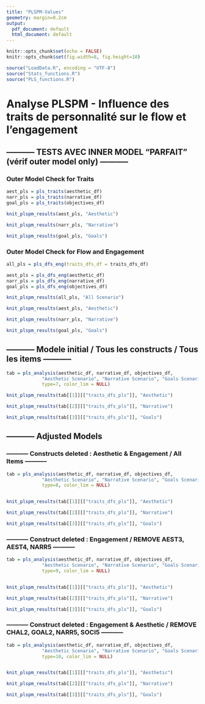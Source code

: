 ```yaml
---
title: "PLSPM-Values"
geometry: margin=0.2cm
output:
  pdf_document: default
  html_document: default
---
```

```r
knitr::opts_chunk$set(echo = FALSE)
knitr::opts_chunk$set(fig.width=8, fig.height=10)

```

```r
source("LoadData.R", encoding = "UTF-8")
source("Stats_functions.R")
source("PLS_functions.R")
```
# Analyse PLSPM - Influence des traits de personnalité sur le flow et l'engagement

## ----------- TESTS AVEC INNER MODEL "PARFAIT" (vérif outer model only) -----------
### Outer Model Check for Traits
```r
aest_pls = pls_traits(aesthetic_df)
narr_pls = pls_traits(narrative_df)
goal_pls = pls_traits(objectives_df)

knit_plspm_results(aest_pls, "Aesthetic")

knit_plspm_results(narr_pls, "Narrative")

knit_plspm_results(goal_pls, "Goals")
```

### Outer Model Check for Flow and Engagement
```r
all_pls = pls_dfs_eng(traits_dfs_df = traits_dfs_df)

aest_pls = pls_dfs_eng(aesthetic_df)
narr_pls = pls_dfs_eng(narrative_df)
goal_pls = pls_dfs_eng(objectives_df)

knit_plspm_results(all_pls, "All Scenario")

knit_plspm_results(aest_pls, "Aesthetic")

knit_plspm_results(narr_pls, "Narrative")

knit_plspm_results(goal_pls, "Goals")
```

<!-- ### Outer Model Check for Traits, Flow and Engagement -->
<!-- ```{r, warning=FALSE, echo=FALSE, message=FALSE} -->
<!-- all_pls = pls_dfs_eng(traits_dfs_df = traits_dfs_df) -->

<!-- aest_pls = pls_dfs_eng(aesthetic_df) -->
<!-- narr_pls = pls_dfs_eng(narrative_df) -->
<!-- goal_pls = pls_dfs_eng(objectives_df) -->

<!-- knit_plspm_results(all_pls, "All Scenario") -->

<!-- knit_plspm_results(aest_pls, "Aesthetic") -->

<!-- knit_plspm_results(narr_pls, "Narrative") -->

<!-- knit_plspm_results(goal_pls, "Goals") -->
<!-- ``` -->

## ----------- Modele initial / Tous les constructs / Tous les items -----------
```r
tab = pls_analysis(aesthetic_df, narrative_df, objectives_df,
             "Aesthetic Scenario", "Narrative Scenario", "Goals Scenario",
             type=7, color_lim = NULL)

knit_plspm_results(tab[[1]][["traits_dfs_pls"]], "Aesthetic")

knit_plspm_results(tab[[2]][["traits_dfs_pls"]], "Narrative")

knit_plspm_results(tab[[3]][["traits_dfs_pls"]], "Goals")
```
## ----------- Adjusted Models
### ----------- Constructs deleted : Aesthetic & Engagement / All Items -----------
```r
tab = pls_analysis(aesthetic_df, narrative_df, objectives_df,
             "Aesthetic Scenario", "Narrative Scenario", "Goals Scenario",
             type=8, color_lim = NULL)


knit_plspm_results(tab[[1]][["traits_dfs_pls"]], "Aesthetic")

knit_plspm_results(tab[[2]][["traits_dfs_pls"]], "Narrative")

knit_plspm_results(tab[[3]][["traits_dfs_pls"]], "Goals")
```
### ----------- Construct deleted : Engagement / REMOVE AEST3, AEST4, NARR5 -----------
```r
tab = pls_analysis(aesthetic_df, narrative_df, objectives_df,
             "Aesthetic Scenario", "Narrative Scenario", "Goals Scenario",
             type=9, color_lim = NULL)


knit_plspm_results(tab[[1]][["traits_dfs_pls"]], "Aesthetic")

knit_plspm_results(tab[[2]][["traits_dfs_pls"]], "Narrative")

knit_plspm_results(tab[[3]][["traits_dfs_pls"]], "Goals")
```
### ----------- Construct deleted : Engagement & Aesthetic / REMOVE CHAL2, GOAL2, NARR5, SOCI5 -----------
```r
tab = pls_analysis(aesthetic_df, narrative_df, objectives_df,
             "Aesthetic Scenario", "Narrative Scenario", "Goals Scenario",
             type=10, color_lim = NULL)


knit_plspm_results(tab[[1]][["traits_dfs_pls"]], "Aesthetic")

knit_plspm_results(tab[[2]][["traits_dfs_pls"]], "Narrative")

knit_plspm_results(tab[[3]][["traits_dfs_pls"]], "Goals")
```